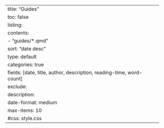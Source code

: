 ---
title: "Guides"
toc: false
listing: 
  contents: 
    - "guides/*.qmd"
  sort: "date desc"
  type: default
  categories: true
  fields: [date, title, author, description, reading-time, word-count]
  exclude: 
    description:
  date-format: medium
  max-items: 10
#css: style.css
---